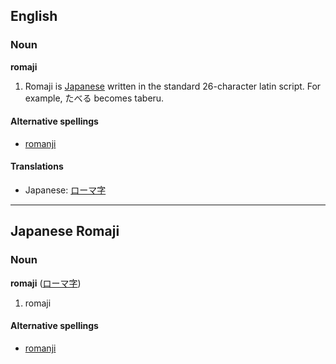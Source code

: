 ==English==
===Noun===
'''romaji'''

#Romaji is [[Japanese]] written in the standard 26-character latin script. For example, &#12383;&#12409;&#12427; becomes taberu.

====Alternative spellings====
*[[romanji]]

====Translations====
*Japanese: [[ローマ字]]

----

==Japanese Romaji==
===Noun===
'''romaji''' ([[ローマ字]])<!-- not sure about hiragana-->

# romaji

====Alternative spellings====
*[[romanji]]
